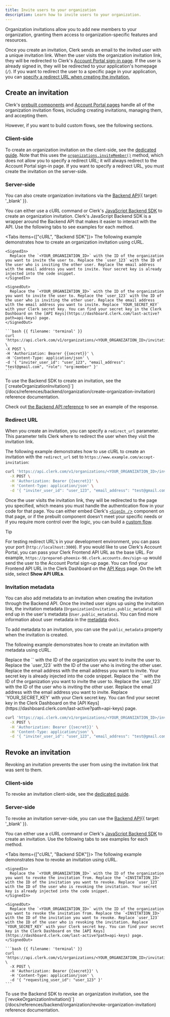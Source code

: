 ```yaml
---
title: Invite users to your organization
description: Learn how to invite users to your organization.
---
```


Organization invitations allow you to add new members to your organization, granting them access to organization-specific features and resources.

Once you create an invitation, Clerk sends an email to the invited user with a unique invitation link. When the user visits the organization invitation link, they will be redirected to Clerk's [Account Portal sign-in page](/docs/customization/account-portal/overview#sign-in). If the user is already signed in, they will be redirected to your application's homepage (`/`). If you want to redirect the user to a specific page in your application, you can [specify a redirect URL when creating the invitation.](#redirect-url)

## Create an invitation

Clerk's [prebuilt components](/docs/components/overview) and [Account Portal pages](/docs/customization/account-portal/overview) handle all of the organization invitation flows, including creating invitations, managing them, and accepting them.

However, if you want to build custom flows, see the following sections.

### Client-side

To create an organization invitation on the client-side, see the [dedicated guide](/docs/organizations/inviting-users). Note that this uses the [`organizations.inviteMember()`](/docs/references/javascript/organization/invitations#invite-member) method, which does not allow you to specify a redirect URL; it will always redirect to the Account Portal sign-in page. If you want to specify a redirect URL, you must create the invitation on the server-side.

### Server-side

You can also create organization invitations via the [Backend API](/docs/reference/backend-api/tag/Organization-Invitations#operation/CreateOrganizationInvitation){{ target: '_blank' }}.

You can either use a cURL command or Clerk's [JavaScript Backend SDK](/docs/references/backend/overview) to create an organization invitation. Clerk's JavaScript Backend SDK is a wrapper around the Backend API that makes it easier to interact with the API. Use the following tabs to see examples for each method.

<Tabs items={["cURL", "Backend SDK"]}>
  <Tab>
    The following example demonstrates how to create an organization invitation using cURL.

    <SignedIn>
      Replace the `<YOUR_ORGANIZATION_ID>` with the ID of the organization you want to invite the user to. Replace the `user_123` with the ID of the user who is inviting the other user. Replace the email address with the email address you want to invite. Your secret key is already injected into the code snippet.
    </SignedIn>

    <SignedOut>
      Replace the `<YOUR_ORGANIZATION_ID>` with the ID of the organization you want to invite the user to. Replace the `user_123` with the ID of the user who is inviting the other user. Replace the email address with the email address you want to invite. Replace `YOUR_SECRET_KEY` with your Clerk secret key. You can find your secret key in the Clerk Dashboard on the [API Keys](https://dashboard.clerk.com/last-active?path=api-keys) page.
    </SignedOut>

    ```bash {{ filename: 'terminal' }}
    curl 'https://api.clerk.com/v1/organizations/<YOUR_ORGANIZATION_ID>/invitations' \
    -X POST \
    -H 'Authorization: Bearer {{secret}}' \
    -H 'Content-Type: application/json' \
    -d '{ "inviter_user_id": "user_123", "email_address": "test@gmail.com", "role": "org:member" }'
    ```
  </Tab>

  <Tab>
    To use the Backend SDK to create an invitation, see the [`createOrganizationInvitation()`](/docs/references/backend/organization/create-organization-invitation) reference documentation.
  </Tab>
</Tabs>

Check out [the Backend API reference](https://clerk.com/docs/reference/backend-api/tag/Organization-Invitations#operation/CreateOrganizationInvitation) to see an example of the response.

### Redirect URL

When you create an invitation, you can specify a `redirect_url` parameter. This parameter tells Clerk where to redirect the user when they visit the invitation link.

The following example demonstrates how to use cURL to create an invitation with the `redirect_url` set to `https://www.example.com/accept-invitation`:

```bash
curl 'https://api.clerk.com/v1/organizations/<YOUR_ORGANIZATION_ID>/invitations' \
  -X POST \
  -H 'Authorization: Bearer {{secret}}' \
  -H 'Content-Type: application/json' \
  -d '{ "inviter_user_id": "user_123", "email_address": "test@gmail.com", "role": "org:member", "redirect_url": "https://www.example.com/accept-invitation" }'
```

Once the user visits the invitation link, they will be redirected to the page you specified, which means you must handle the authentication flow in your code for that page. You can either embed Clerk's [`<SignIn /`>](/docs/components/authentication/sign-in) component on that page, or if the prebuilt component doesn't meet your specific needs or if you require more control over the logic, you can build a [custom flow](/docs/organizations/accept-organization-invitations).

> [!TIP]
> For testing redirect URL's in your development environment, you can pass your port (`http://localhost:3000`). If you would like to use Clerk's Account Portal, you can pass your Clerk Frontend API URL as the base URL. For example, `https://prepared-phoenix-98.clerk.accounts.dev/sign-up` would send the user to the Account Portal sign-up page. You can find your Frontend API URL in the Clerk Dashboard on the [API Keys](https://dashboard.clerk.com/last-active?path=api-keys) page. On the left side, select **Show API URLs**.

### Invitation metadata

You can also add metadata to an invitation when creating the invitation through the Backend API. Once the invited user signs up using the invitation link, the invitation metadata (`OrganizationInvitation.public_metadata`) will end up in the user's metadata (`User.public_metadata`). You can find more information about user metadata in the [metadata](/docs/users/metadata) docs.

To add metadata to an invitation, you can use the `public_metadata` property when the invitation is created.

The following example demonstrates how to create an invitation with metadata using cURL.

<SignedIn>
  Replace the `<YOUR_ORGANIZATION_ID>` with the ID of the organization you want to invite the user to. Replace the `user_123` with the ID of the user who is inviting the other user. Replace the email address with the email address you want to invite. Your secret key is already injected into the code snippet.
</SignedIn>

<SignedOut>
  Replace the `<YOUR_ORGANIZATION_ID>` with the ID of the organization you want to invite the user to. Replace the `user_123` with the ID of the user who is inviting the other user. Replace the email address with the email address you want to invite. Replace `YOUR_SECRET_KEY` with your Clerk secret key. You can find your secret key in the Clerk Dashboard on the [API Keys](https://dashboard.clerk.com/last-active?path=api-keys) page.
</SignedOut>

```bash
curl 'https://api.clerk.com/v1/organizations/<YOUR_ORGANIZATION_ID>/invitations' \
  -X POST \
  -H 'Authorization: Bearer {{secret}}' \
  -H 'Content-Type: application/json' \
  -d '{ "inviter_user_id": "user_123", "email_address": "test@gmail.com", "role": "org:member", "public_metadata": {"age": "21"} }'
```

## Revoke an invitation

Revoking an invitation prevents the user from using the invitation link that was sent to them.

### Client-side

To revoke an invitation client-side, see the [dedicated guide](/docs/organizations/inviting-users).

### Server-side

To revoke an invitation server-side, you can use the [Backend API](/docs/reference/backend-api/tag/Organization-Invitations#operation/RevokeOrganizationInvitation){{ target: '_blank' }}.

You can either use a cURL command or Clerk's [JavaScript Backend SDK](/docs/references/backend/overview) to create an invitation. Use the following tabs to see examples for each method.

<Tabs items={["cURL", "Backend SDK"]}>
  <Tab>
    The following example demonstrates how to revoke an invitation using cURL.

    <SignedIn>
      Replace the `<YOUR_ORGANIZATION_ID>` with the ID of the organization you want to revoke the invitation from. Replace the `<INVITATION_ID>` with the ID of the invitation you want to revoke. Replace `user_123` with the ID of the user who is revoking the invitation. Your secret key is already injected into the code snippet.
    </SignedIn>

    <SignedOut>
      Replace the `<YOUR_ORGANIZATION_ID>` with the ID of the organization you want to revoke the invitation from. Replace the `<INVITATION_ID>` with the ID of the invitation you want to revoke. Replace `user_123` with the ID of the user who is revoking the invitation. Replace `YOUR_SECRET_KEY` with your Clerk secret key. You can find your secret key in the Clerk Dashboard on the [API Keys](https://dashboard.clerk.com/last-active?path=api-keys) page.
    </SignedOut>

    ```bash {{ filename: 'terminal' }}
    curl 'https://api.clerk.com/v1/organizations/<YOUR_ORGANIZATION_ID>/invitations/<INVITATION_ID>/revoke' \
      -X POST \
      -H 'Authorization: Bearer {{secret}}' \
      -H 'Content-Type: application/json' \
      -d '{ "requesting_user_id": "user_123" }'
    ```
  </Tab>

  <Tab>
    To use the Backend SDK to revoke an organization invitation, see the [`revokeOrganizationInvitation()`](/docs/references/backend/organization/revoke-organization-invitation) reference documentation.
  </Tab>
</Tabs>
